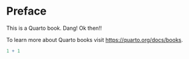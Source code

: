 # Preface {.unnumbered}

This is a Quarto book. Dang! Ok then!!

To learn more about Quarto books visit <https://quarto.org/docs/books>.

```r
1 + 1
```
